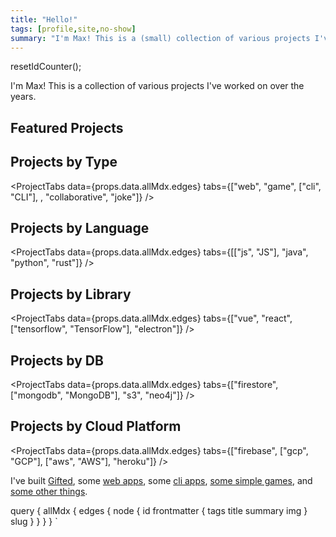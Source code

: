 ```yaml
---
title: "Hello!"
tags: [profile,site,no-show]
summary: "I'm Max! This is a (small) collection of various projects I've worked on over the years. "
---
```


resetIdCounter();


I'm Max! This is a collection of various projects I've worked on over the years.


## Featured Projects
<ProjectList showImg list={props.data.allMdx.edges} filter="featured" />

## Projects by Type
<ProjectTabs data={props.data.allMdx.edges} tabs={["web", "game", ["cli", "CLI"], , "collaborative", "joke"]} />

## Projects by Language

<ProjectTabs data={props.data.allMdx.edges} tabs={[["js", "JS"], "java", "python", "rust"]} />

## Projects by Library

<ProjectTabs data={props.data.allMdx.edges} tabs={["vue", "react", ["tensorflow", "TensorFlow"], "electron"]} />

## Projects by DB

<ProjectTabs data={props.data.allMdx.edges} tabs={["firestore", ["mongodb", "MongoDB"], "s3", "neo4j"]} />

## Projects by Cloud Platform

<ProjectTabs data={props.data.allMdx.edges} tabs={["firebase", ["gcp", "GCP"], ["aws", "AWS"], "heroku"]} />


I've built [Gifted](/gifted), some [web apps](/web-apps/), some [cli apps](/cli-apps/), [some simple games](/games/), and [some other things](/misc).

query {
allMdx {
edges {
node {
id
frontmatter {
tags
title
summary
img
}
slug
}
}
}
}
`
